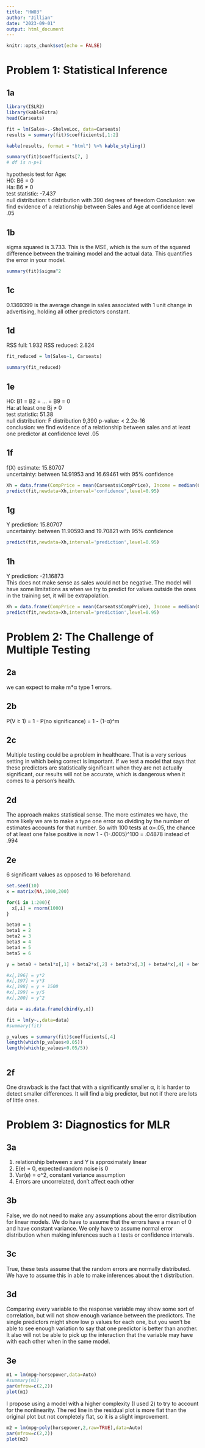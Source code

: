 ```yaml
---
title: "HW03"
author: "Jillian"
date: "2023-09-01"
output: html_document
---
```


```r
knitr::opts_chunk$set(echo = FALSE)
```


# Problem 1: Statistical Inference 

## 1a  

```r
library(ISLR2)
library(kableExtra)
head(Carseats)
```

```r
fit = lm(Sales~.-ShelveLoc, data=Carseats) 
results = summary(fit)$coefficients[,1:2]

kable(results, format = "html") %>% kable_styling() 

```

```r
summary(fit)$coefficients[7, ]
# df is n-p+1 
``` 
hypothesis test for Age:  
H0: B6 = 0  
Ha: B6 ≠ 0  
test statistic: -7.437  
null distribution: t distribution with 390 degrees of freedom
Conclusion: we find evidence of a relationship between Sales and Age at confidence level .05  



## 1b 
sigma squared is 3.733. This is the MSE, which is the sum of the squared difference between the training model and the actual data. This quantifies the error in your model.  

```r
summary(fit)$sigma^2

```


## 1c  
0.1369399 is the average change in sales associated with 1 unit change in advertising, holding all other predictors constant.  


## 1d  
RSS full: 1.932 
RSS reduced: 2.824  


```r
fit_reduced = lm(Sales~1, Carseats)

summary(fit_reduced)
```


## 1e  
H0: B1 = B2 = ... = B9 = 0  
Ha: at least one Bj ≠ 0  
test statistic: 51.38  
null distribution: F distribution 9,390 
p-value: < 2.2e-16  
conclusion: we find evidence of a relationship between sales and at least one predictor at confidence level .05  


## 1f 
f(X) estimate: 15.80707  
uncertainty: between 14.91953 and 16.69461 with 95% confidence  


```r

Xh = data.frame(CompPrice = mean(Carseats$CompPrice), Income = median(Carseats$Income), Advertising = 15, Population = 500, Price = 50, Age = 30, Education = 10, Urban = 'Yes', US = 'Yes', ShelveLoc='Bad')
predict(fit,newdata=Xh,interval='confidence',level=0.95)

```


## 1g 
Y prediction: 15.80707  
uncertainty: between 11.90593 and 19.70821 with 95% confidence  

```r
predict(fit,newdata=Xh,interval='prediction',level=0.95)


```

## 1h  
Y prediction: -21.16873  
This does not make sense as sales would not be negative. The model will have some limitations as when we try to predict for values outside the ones in the training set, it will be extrapolation.  

```r
Xh = data.frame(CompPrice = mean(Carseats$CompPrice), Income = median(Carseats$Income), Advertising = 15, Population = 500, Price = 450, Age = 30, Education = 10, Urban = 'Yes', US = 'Yes', ShelveLoc='Bad')
predict(fit,newdata=Xh,interval='prediction',level=0.95)

```


# Problem 2: The Challenge of Multiple Testing 

## 2a  
we can expect to make m*α type 1 errors.  

## 2b  
P(V ≥ 1) = 1 - P(no significance) = 1 - (1-α)^m  

## 2c  
Multiple testing could be a problem in healthcare. That is a very serious setting in which being correct is important. If we test a model that says that these predictors are statistically significant when they are not actually significant, our results will not be accurate, which is dangerous when it comes to a person's health.  

## 2d  
The approach makes statistical sense. The more estimates we have, the more likely we are to make a type one error so dividing by the number of estimates accounts for that number. So with 100 tests at α=.05, the chance of at least one false positive is now 1 - (1-.0005)^100 = .04878 instead of .994  

## 2e  
6 significant values as opposed to 16 beforehand. 

```r
set.seed(10)
x = matrix(NA,1000,200)

for(i in 1:200){
  x[,i] = rnorm(1000)
}

beta0 = 1 
beta1 = 2 
beta2 = 3 
beta3 = 4 
beta4 = 5 
beta5 = 6

y = beta0 + beta1*x[,1] + beta2*x[,2] + beta3*x[,3] + beta4*x[,4] + beta5*x[,5] + rnorm(1000, 0, 1)

#x[,196] = y*2
#x[,197] = y*3
#x[,198] = y + 1500
#x[,199] = y/5
#x[,200] = y^2 

data = as.data.frame(cbind(y,x)) 

fit = lm(y~.,data=data)
#summary(fit)

p_values = summary(fit)$coefficients[,4]  
length(which(p_values<0.05))
length(which(p_values<0.05/5))



```

## 2f 
One drawback is the fact that with a significantly smaller α, it is harder to detect smaller differences. It will find a big predictor, but not if there are lots of little ones.  


# Problem 3: Diagnostics for MLR 

## 3a 
1. relationship between x and Y is approximately linear  
2. E(e) = 0, expected random noise is 0  
3. Var(e) = σ^2, constant variance assumption  
4. Errors are uncorrelated, don't affect each other  

## 3b 
False, we do not need to make any assumptions about the error distribution for linear models. We do have to assume that the errors have a mean of 0 and have constant variance. We only have to assume normal error distribution when making inferences such a t tests or confidence intervals.  

## 3c 
True, these tests assume that the random errors are normally distributed. We have to assume this in able to make inferences about the t distribution.  

## 3d 
Comparing every variable to the response variable may show some sort of correlation, but will not show enough variance between the predictors. The single predictors might show low p values for each one, but you won't be able to see enough variation to say that one predictor is better than another. It also will not be able to pick up the interaction that the variable may have with each other when in the same model. 

## 3e 

```r

m1 = lm(mpg~horsepower,data=Auto)
#summary(m1)
par(mfrow=c(2,2))
plot(m1)


```

I propose using a model with a higher complexity (I used 2) to try to account for the nonlinearity. The red line in the residual plot is more flat than the original plot but not completely flat, so it is a slight improvement.  

```r
m2 = lm(mpg~poly(horsepower,2,raw=TRUE),data=Auto)
par(mfrow=c(2,2))
plot(m2)

```



